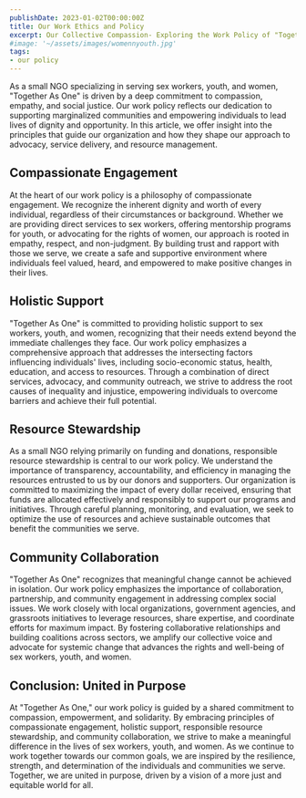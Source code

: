 ```yaml
---
publishDate: 2023-01-02T00:00:00Z
title: Our Work Ethics and Policy 
excerpt: Our Collective Compassion- Exploring the Work Policy of "Together As One"
#image: '~/assets/images/womennyouth.jpg'
tags:
- our policy
---
```


As a small NGO specializing in serving sex workers, youth, and women, "Together As One" is driven by a deep commitment to compassion, empathy, and social justice. Our work policy reflects our dedication to supporting marginalized communities and empowering individuals to lead lives of dignity and opportunity. In this article, we offer insight into the principles that guide our organization and how they shape our approach to advocacy, service delivery, and resource management.

## Compassionate Engagement

At the heart of our work policy is a philosophy of compassionate engagement. We recognize the inherent dignity and worth of every individual, regardless of their circumstances or background. Whether we are providing direct services to sex workers, offering mentorship programs for youth, or advocating for the rights of women, our approach is rooted in empathy, respect, and non-judgment. By building trust and rapport with those we serve, we create a safe and supportive environment where individuals feel valued, heard, and empowered to make positive changes in their lives.

## Holistic Support

"Together As One" is committed to providing holistic support to sex workers, youth, and women, recognizing that their needs extend beyond the immediate challenges they face. Our work policy emphasizes a comprehensive approach that addresses the intersecting factors influencing individuals' lives, including socio-economic status, health, education, and access to resources. Through a combination of direct services, advocacy, and community outreach, we strive to address the root causes of inequality and injustice, empowering individuals to overcome barriers and achieve their full potential.

## Resource Stewardship

As a small NGO relying primarily on funding and donations, responsible resource stewardship is central to our work policy. We understand the importance of transparency, accountability, and efficiency in managing the resources entrusted to us by our donors and supporters. Our organization is committed to maximizing the impact of every dollar received, ensuring that funds are allocated effectively and responsibly to support our programs and initiatives. Through careful planning, monitoring, and evaluation, we seek to optimize the use of resources and achieve sustainable outcomes that benefit the communities we serve.

## Community Collaboration

"Together As One" recognizes that meaningful change cannot be achieved in isolation. Our work policy emphasizes the importance of collaboration, partnership, and community engagement in addressing complex social issues. We work closely with local organizations, government agencies, and grassroots initiatives to leverage resources, share expertise, and coordinate efforts for maximum impact. By fostering collaborative relationships and building coalitions across sectors, we amplify our collective voice and advocate for systemic change that advances the rights and well-being of sex workers, youth, and women.

## Conclusion: United in Purpose

At "Together As One," our work policy is guided by a shared commitment to compassion, empowerment, and solidarity. By embracing principles of compassionate engagement, holistic support, responsible resource stewardship, and community collaboration, we strive to make a meaningful difference in the lives of sex workers, youth, and women. As we continue to work together towards our common goals, we are inspired by the resilience, strength, and determination of the individuals and communities we serve. Together, we are united in purpose, driven by a vision of a more just and equitable world for all.
